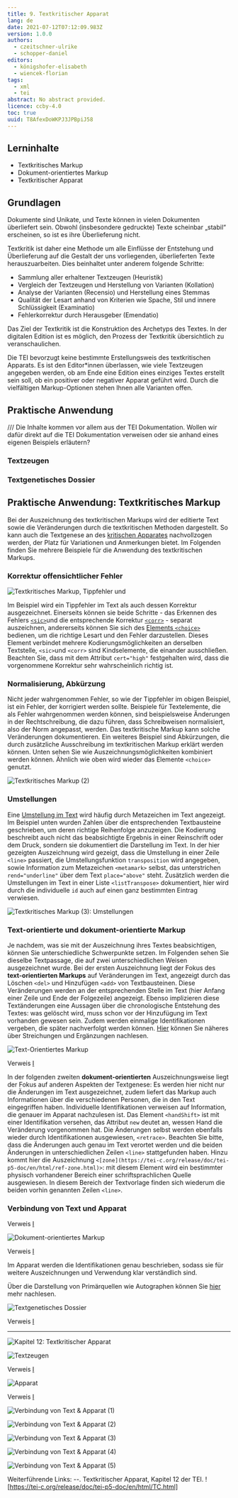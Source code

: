 ```yaml
---
title: 9. Textkritischer Apparat
lang: de
date: 2021-07-12T07:12:09.983Z
version: 1.0.0
authors:
  - czeitschner-ulrike
  - schopper-daniel
editors:
  - königshofer-elisabeth
  - wiencek-florian
tags:
  - xml
  - tei
abstract: No abstract provided.
licence: ccby-4.0
toc: true
uuid: T8AfexDoWKPJ3JPBpiJ58
---
```

## Lerninhalte

- Textkritisches Markup
- Dokument-orientiertes Markup
- Textkritischer Apparat

## Grundlagen

Dokumente sind Unikate, und Texte können in vielen Dokumenten überliefert sein. Obwohl (insbesondere gedruckte) Texte scheinbar „stabil“ erscheinen, so ist es ihre Überlieferung nicht.

Textkritik ist daher eine Methode um alle Einflüsse der Entstehung und Überlieferung auf die Gestalt der uns vorliegenden, überlieferten Texte herauszuarbeiten. Dies beinhaltet unter anderem folgende Schritte:

- Sammlung aller erhaltener Textzeugen (Heuristik)
- Vergleich der Textzeugen und Herstellung von Varianten (Kollation)
- Analyse der Varianten (Recensio) und Herstellung eines Stemmas
- Qualität der Lesart anhand von Kriterien wie Spache, Stil und innere Schlüssigkeit (Examinatio)
- Fehlerkorrektur durch Herausgeber (Emendatio)

Das Ziel der Textkritik ist die Konstruktion des Archetyps des Textes. In der digitalen Edition ist es möglich, den Prozess der Textkritik übersichtlich zu veranschaulichen.

Die TEI bevorzugt keine bestimmte Erstellungsweis des textkritischen Apparats. Es ist den Editor*innen überlassen, wie viele Textzeugen angegeben werden, ob am Ende eine Edition eines einziges Textes erstellt sein soll, ob ein positiver oder negativer Apparat geführt wird. Durch die vielfältigen Markup-Optionen stehen Ihnen alle Varianten offen.

## Praktische Anwendung

/// Die Inhalte kommen vor allem aus der TEI Dokumentation. Wollen wir dafür direkt auf die TEI Dokumentation verweisen oder sie anhand eines eigenen Beispiels erläutern?

### Textzeugen

### Textgenetisches Dossier

## Praktische Anwendung: Textkritisches Markup

Bei der Auszeichnung des textkritischen Markups wird der editierte Text sowie die Veränderungen durch die textkritischen Methoden dargestellt. So kann auch die Textgenese an des [kritischen Apparates](https://tei-c.org/release/doc/tei-p5-doc/en/html/TC.html) nachvollzogen werden, der Platz für Variationen und Anmerkungen bietet. Im Folgenden finden Sie mehrere Beispiele für die Anwendung des textkritischen Markups.

### Korrektur offensichtlicher Fehler

![Textkritisches Markup, Tippfehler und ](images/Folie70.png "Textkritisches Markup (1)")

Im Beispiel wird ein Tippfehler im Text als auch dessen Korrektur ausgezeichnet. Einerseits können sie beide Schritte - das Erkennen des Fehlers [`<sic>`](https://tei-c.org/release/doc/tei-p5-doc/en/html/ref-sic.html)und die entsprechende Korrektur [`<corr>`](https://tei-c.org/release/doc/tei-p5-doc/en/html/ref-corr.html) - separat auszeichnen, andererseits können Sie sich des [Elements `<choice>`](https://tei-c.org/release/doc/tei-p5-doc/en/html/ref-choice.html) bedienen, um die richtige Lesart und den Fehler darzustellen. Dieses Element verbindet mehrere Kodierungsmöglichkeiten an derselben Textstelle, `<sic>`und  `<corr>` sind Kindselemente, die einander ausschließen. Beachten Sie, dass mit dem Attribut `cert="high"` festgehalten wird, dass die vorgenommene Korrektur sehr wahrscheinlich richtig ist.

### Normalisierung, Abkürzung

Nicht jeder wahrgenommen Fehler, so wie der Tippfehler im obigen Beispiel, ist ein Fehler, der korrigiert werden sollte. Beispiele für Textelemente, die als Fehler wahrgenommen werden können, sind beispielsweise Änderungen in der Rechtschreibung, die dazu führen, dass Schreibweisen normalisiert, also der Norm angepasst, werden. Das textkritische Markup kann solche Veränderungen dokumentieren. Ein weiteres Beispiel sind Abkürzungen, die durch zusätzliche Ausschreibung im textkritischen Markup erklärt werden können. Unten sehen Sie wie Auszeichnungsmöglichkeiten kombiniert werden können. Ähnlich wie oben wird wieder das Elemente `<choice>` genutzt.

![Textkritisches Markup (2)](images/Folie71.png "Textkritisches Markup (2)")

### Umstellungen

Eine [Umstellung im Text](https://tei-c.org/release/doc/tei-p5-doc/en/html/PH.html#transpo) wird häufig durch Metazeichen im Text angezeigt. Im Beispiel unten wurden Zahlen über die entsprechenden Textbausteine geschrieben, um deren richtige Reihenfolge anzuzeigen. Die Kodierung beschreibt auch nicht das beabsichtigte Ergebnis in einer Reinschrift oder dem Druck, sondern sie dokumentiert die Darstellung im Text. In der hier gezeigten Auszeichnung wird gezeigt, dass die Umstellung in einer Zeile `<line>` passiert, die Umstellungsfunktion `transposition` wird angegeben, sowie Information zum Metazeichen `<metamark>` selbst, das unterstrichen `rend="underline"` über dem Text `place="above"` steht. Zusätzlich werden die Umstellungen im Text in einer Liste `<listTranspose>` dokumentiert, hier wird durch die individuelle `id` auch auf einen ganz bestimmten Eintrag verwiesen.

![Textkritisches Markup (3): Umstellungen](images/Folie72.png "Textkritisches Markup (3): Umstellungen")

### Text-orientierte und dokument-orientierte Markup

Je nachdem, was sie mit der Auszeichnung ihres Textes beabsichtigen, können Sie unterschiedliche Schwerpunkte setzen. Im Folgenden sehen Sie dieselbe Textpassage, die auf zwei unterschiedlichen Weisen ausgezeichnet wurde.  Bei der ersten Auszeichnung liegt der Fokus des **text-orientierten Markups** auf Veränderungen im Text, angezeigt durch das Löschen `<del>` und Hinzufügen `<add>` von Textbausteinen. Diese Veränderungen werden an der entsprechenden Stelle im Text (hier Anfang einer Zeile und Ende der Folgezeile) angezeigt. Ebenso implizieren diese Textänderungen eine Aussagen über die chronologische Entstehung des Textes: was gelöscht wird, muss schon vor der Hinzufügung im Text vorhanden gewesen sein. Zudem werden einmalige Identifikationen vergeben, die später nachverfolgt werden können. [Hier](https://www.tei-c.org/release/doc/tei-p5-doc/en/html/PH.html#PH-meta) können Sie näheres über Streichungen und Ergänzungen nachlesen.

![Text-Orientiertes Markup](images/Folie73.png)

Verweis [I](https://www.tei-c.org/release/doc/tei-p5-doc/en/html/PH.html#index-egXML-d53e97442)

In der folgenden zweiten **dokument-orientierten** Auszeichnungsweise liegt der Fokus auf anderen Aspekten der Textgenese:  Es werden hier nicht nur die Änderungen im Text ausgezeichnet, zudem liefert das Markup auch Informationen über die verschiedenen Personen, die in den Text eingegriffen haben. Individuelle Identifikationen verweisen auf Information, die genauer im Apparat nachzulesen ist. Das Element `<handShift>` ist mit einer Identifikation versehen, das Attribut `new` deutet an, wessen Hand die Veränderung vorgenommen hat.  Die Änderungen selbst werden ebenfalls wieder durch Identifikationen ausgewiesen, `<retrace>`. Beachten Sie bitte, dass die Änderungen auch genau im Text verortet werden und die beiden Änderungen in unterschiedlichen Zeilen `<line>` stattgefunden haben. Hinzu kommt hier die Auszeichnung `<[zone](https://tei-c.org/release/doc/tei-p5-doc/en/html/ref-zone.html)>`: mit diesem Element wird ein bestimmter physisch vorhandener Bereich einer schriftsprachlichen Quelle ausgewiesen. In diesem Bereich der Textvorlage finden sich wiederum die beiden vorhin genannten Zeilen `<line>`.  

### Verbindung von Text und Apparat

Verweis [I](https://www.tei-c.org/release/doc/tei-p5-doc/en/html/ref-metamark.html)

![Dokument-orientiertes Markup](images/Folie74.png)

Verweis [I](https://www.tei-c.org/release/doc/tei-p5-doc/en/html/PH.html#index-egXML-d53e97442)

Im Apparat werden die Identifikationen genau beschrieben, sodass sie für weitere Auszeichnungen und Verwendung klar verständlich sind.

Über die Darstellung von Primärquellen wie Autographen können Sie [hier](https://www.tei-c.org/release/doc/tei-p5-doc/en/html/PH.html#index-egXML-d53e97442) mehr nachlesen.

![Textgenetisches Dossier](images/Folie75.png)

Verweis [I](https://www.tei-c.org/release/doc/tei-p5-doc/en/html/PH.html#index-egXML-d53e97442)

- - -

![Kapitel 12: Textkritischer Apparat](images/Folie76.png)

![Textzeugen](images/Folie77.png)

Verweis [I](https://books.google.at/books?id=FNAMAQAAIAAJ&pg=PR6&focus=viewport&hl=de&output=html)

![Apparat](images/Folie78.png)

Verweis [I](https://books.google.at/books?id=FNAMAQAAIAAJ&hl=de&pg=RA1-PR2#v=onepage&q&f=false)

![Verbindung von Text & Apparat (1)](images/Folie79.png)

![Verbindung von Text & Apparat (2)](images/Folie80.png)

![Verbindung von Text & Apparat (3)](images/Folie81.png)

![Verbindung von Text & Apparat (4)](images/Folie82.png)

![Verbindung von Text & Apparat (5)](images/Folie83.png)

Weiterführende Links:
--. Textkritischer Apparat, Kapitel 12 der TEI. !\[https://tei-c.org/release/doc/tei-p5-doc/en/html/TC.html]